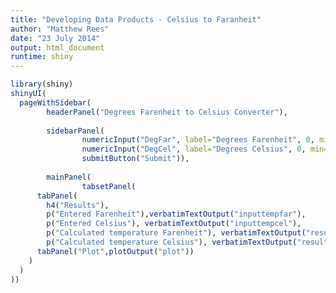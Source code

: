 ```yaml
---
title: "Developing Data Products - Celsius to Faranheit"
author: "Matthew Rees"
date: "23 July 2014"
output: html_document
runtime: shiny
---
```



```r
library(shiny)
shinyUI(
  pageWithSidebar(
        headerPanel("Degrees Farenheit to Celsius Converter"),
        
        sidebarPanel(
                numericInput("DegFar", label="Degrees Farenheit", 0, min=-500, max = 500, step = 1),
                numericInput("DegCel", label="Degrees Celsius", 0, min=-500, max = 500, step = 1),
                submitButton("Submit")),  
        
        mainPanel(
                tabsetPanel(
      tabPanel(
        h4("Results"), 
        p("Entered Farenheit"),verbatimTextOutput("inputtempfar"),
        p("Entered Celsius"), verbatimTextOutput("inputtempcel"), 
        p("Calculated temperature Farenheit"), verbatimTextOutput("resultfar"),
        p("Calculated temperature Celsius"), verbatimTextOutput("resultcel")),
      tabPanel("Plot",plotOutput("plot"))
    )
  )
))
```


